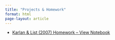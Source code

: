 ```yaml
---
title: "Projects & Homework"
format: html
page-layout: article
---
```

- [Karlan & List (2007) Homework – View Notebook](projects/hw1.ipynb)
